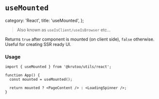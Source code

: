 # `useMounted`

  category: 'React',
  title: 'useMounted',
};

> Also known as `useIsClient/useIsBrowser` etc...

Returns `true` after component is mounted (on client side), `false` otherwise. Useful for creating SSR ready UI.

### Usage

```tsx
import { useMounted } from '@krutoo/utils/react';

function App() {
  const mounted = useMounted();

  return mounted ? <PageContent /> : <LoadingSpinner />;
}
```

